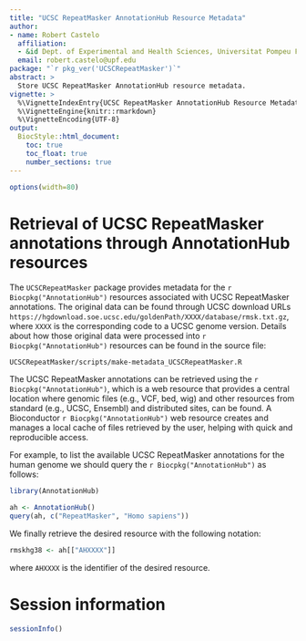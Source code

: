 ```yaml
---
title: "UCSC RepeatMasker AnnotationHub Resource Metadata"
author:
- name: Robert Castelo
  affiliation: 
  - &id Dept. of Experimental and Health Sciences, Universitat Pompeu Fabra, Barcelona, Spain
  email: robert.castelo@upf.edu
package: "`r pkg_ver('UCSCRepeatMasker')`"
abstract: >
  Store UCSC RepeatMasker AnnotationHub resource metadata.
vignette: >
  %\VignetteIndexEntry{UCSC RepeatMasker AnnotationHub Resource Metadata}
  %\VignetteEngine{knitr::rmarkdown}
  %\VignetteEncoding{UTF-8}
output: 
  BiocStyle::html_document:
    toc: true
    toc_float: true
    number_sections: true
---
```


```r
options(width=80)
```

# Retrieval of UCSC RepeatMasker annotations through AnnotationHub resources

The `UCSCRepeatMasker` package provides metadata for the
`r Biocpkg("AnnotationHub")` resources associated with UCSC RepeatMasker
annotations. The original data can be found through UCSC download URLs
`https://hgdownload.soe.ucsc.edu/goldenPath/XXXX/database/rmsk.txt.gz`,
where `XXXX` is the corresponding code to a UCSC genome version.
Details about how those original data were processed into
`r Biocpkg("AnnotationHub")` resources can be found in the source
file:

```
UCSCRepeatMasker/scripts/make-metadata_UCSCRepeatMasker.R
```

The UCSC RepeatMasker annotations can be retrieved using the
`r Biocpkg("AnnotationHub")`,
which is a web resource that provides a central location where genomic files
(e.g., VCF, bed, wig) and other resources from standard (e.g., UCSC, Ensembl)
and distributed sites, can be found. A Bioconductor `r Biocpkg("AnnotationHub")`
web resource creates and manages a local cache of files retrieved by the user,
helping with quick and reproducible access.

For example, to list the available UCSC RepeatMasker annotations for the human
genome we should query the `r Biocpkg("AnnotationHub")` as follows:

```r
library(AnnotationHub)

ah <- AnnotationHub()
query(ah, c("RepeatMasker", "Homo sapiens"))
```

We finally retrieve the desired resource with the following notation:

```r
rmskhg38 <- ah[["AHXXXX"]]
```
where `AHXXXX` is the identifier of the desired resource.


# Session information

```r
sessionInfo()
```
